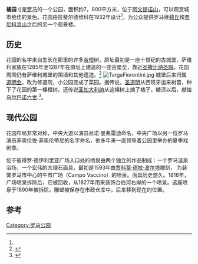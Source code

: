 {{Infobox park
| name           = 橘园
| photo          = Ripa - giardino degli aranci 01.JPG
| type           = 公园
| nearest_city   = [[罗马|罗马]]
}}
'''橘园''' ({{lang-it| Giardino degli aranci}})是[[罗马|罗马]]的一个公园，面积约7，800平方米，位于[[阿文提诺山|阿文提诺山]]，可以观赏城市绝佳的景色。花园由拉斐尔德维科在1932年设计<ref name="Parco"/>，为公众提供罗马继[[𬞟丘|𬞟丘]]和[[贾尼科洛山|贾尼科洛山]]之后的另一个观景楼。

==历史==
花园的名字来自生长在那里的许多[[苦橙|苦橙]]树，原址最初是一座十世纪的古城堡，萨维利家族在1285年至1287年在原址上建造的一座古堡垒，靠近[[圣撒比纳圣殿|圣撒比纳圣殿]]。花园周围仍有萨维利城堡的围墙和其他遗迹。<ref name="Parco">{{cite web|title=Parco Savello - Giardino degli aranci|url=http://www.060608.it/it/cultura-e-svago/verde/giardini-ville-e-parchi-urbani/parco-savello-giardino-degli-aranci.html|accessdate=10 January 2016|archive-date=2020-02-24|archive-url=https://web.archive.org/web/20200224093525/http://www.060608.it/it/cultura-e-svago/verde/giardini-ville-e-parchi-urbani/parco-savello-giardino-degli-aranci.html|dead-url=no}}</ref>
[[File:TargaFiorentini.jpg|thumb]]
城堡后来归属[[道明会|道明会]]，改为修道院，小公园变成了菜园。据传说，[[圣道明|圣道明]]从西班牙运来树苗，种下了花园的第一棵橙树。还传说[[圣加大利纳|圣加大利纳]]从这棵树上摘了橘子，糖渍以后，献给[[乌尔巴诺六世|乌尔巴诺六世]].<ref>{{cite web|title=Italy Guides|url=http://www.italyguides.it/en/lazio/rome/districts-of-rome/aventine/giardino-degli-aranci|website=GIARDINO DEGLI ARANCI (PARCO SAVELLO)|accessdate=10 January 2016|archive-date=2021-01-22|archive-url=https://web.archive.org/web/20210122124733/https://www.italyguides.it/en/lazio/rome/districts-of-rome/aventine/giardino-degli-aranci|dead-url=no}}</ref>。

==现代公园==
花园布局非常对称，中央大道以演员尼诺·曼弗雷迪命名，中央广场以另一位罗马演员菲奥伦佐·菲奥伦蒂尼的名字命名，他多年来一直领导着公园里举办的夏季戏剧季。

位于彼得罗·德伊利里亚广场入口处的喷泉由两个独立的作品制成：一个罗马温泉浴场，一个宏伟的大理石面具，最初是1593年由[[贾科莫·德拉·波尔塔|贾科莫·德拉·波尔塔]]雕刻， 为装饰罗马市中心的牛市广场（Campo Vaccino）的喷泉。面具历史悠久。1816年，广场喷泉拆除后，它被回收，从1827年用来装饰台伯河右岸的一个喷泉。这座喷泉于1890年被拆除，雕塑被保存在市政仓库中，后来移到现在的位置。

{{Panorama
|image   = File:Roma_Giardino_degli_Aranci_veduta.JPG
|height  = 230
}}

==参考==
{{reflist|30em}}
[[Category:罗马公园|Category:罗马公园]]